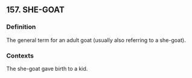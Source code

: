 ## 157. SHE-GOAT
### Definition
The general term for an adult goat (usually also referring to a she-goat).

### Contexts
The she-goat gave birth to a kid.

